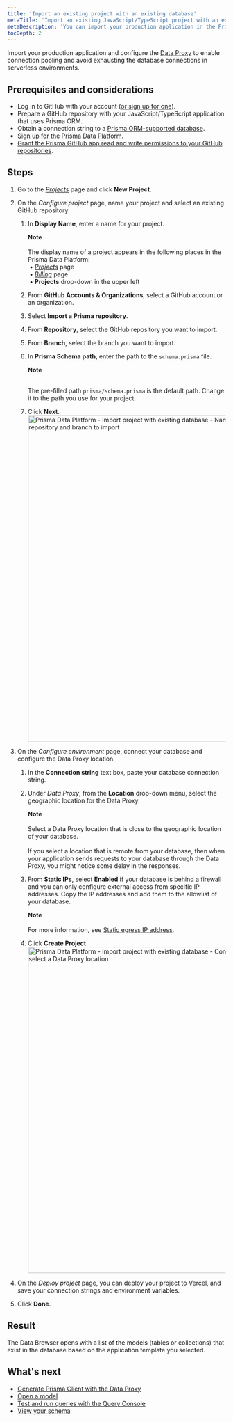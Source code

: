 ```yaml
---
title: 'Import an existing project with an existing database'
metaTitle: 'Import an existing JavaScript/TypeScript project with an existing database in the Prisma Data Platform'
metaDescription: 'You can import your production application in the Prisma Data Platform and configure the Data Proxy to enable connection pooling and avoid exhausting the database connections in serverless environments.'
tocDepth: 2
---
```


<TopBlock>

Import your production application and configure the [Data Proxy](/data-platform/data-proxy) to enable connection pooling and avoid exhausting the database connections in serverless environments.

</TopBlock>

## Prerequisites and considerations

- Log in to GitHub with your account ([or sign up for one](https://github.com/signup)).
- Prepare a GitHub repository with your JavaScript/TypeScript application that uses Prisma ORM.
- Obtain a connection string to a [Prisma ORM-supported database](/reference/database-reference/supported-databases).
- [Sign up for the Prisma Data Platform](/data-platform/account#sign-up-for-the-prisma-data-platform).
- [Grant the Prisma GitHub app read and write permissions to your GitHub repositories](/data-platform/projects/add-project#grant-read-and-write-permissions-to-the-prisma-github-app).

## Steps

1. Go to the [_Projects_](https://cloud.prisma.io/projects) page and click **New Project**.
2. On the _Configure project_ page, name your project and select an existing GitHub repository.

   1. In **Display Name**, enter a name for your project.

      <Admonition>

      **Note**<br /><br />
      The display name of a project appears in the following places in the Prisma Data Platform:<br />
      &nbsp;• [_Projects_](https://cloud.prisma.io/projects) page<br />
      &nbsp;• [_Billing_](https://cloud.prisma.io/billing) page<br />
      &nbsp;• **Projects** drop-down in the upper left

      </Admonition>

   2. From **GitHub Accounts & Organizations**, select a GitHub account or an organization.
   3. Select **Import a Prisma repository**.
   4. From **Repository**, select the GitHub repository you want to import.
   5. From **Branch**, select the branch you want to import.
   6. In **Prisma Schema path**, enter the path to the `schema.prisma` file.

      <Admonition>

      **Note**<br /><br />

      The pre-filled path `prisma/schema.prisma` is the default path. Change it to the path you use for your project.

      </Admonition>

   7. Click **Next**.
      <img
        src="https://res.cloudinary.com/prismaio/image/upload/v1666699895/docs/pdp/create-manage-projects/import-project-01-configure-project_nt8fiz.png"
        alt="Prisma Data Platform - Import project with existing database - Name your project and select a GitHub repository and branch to import"
        width="750px"
      />

3. On the _Configure environment_ page, connect your database and configure the Data Proxy location.

   1. In the **Connection string** text box, paste your database connection string.
   2. Under _Data Proxy_, from the **Location** drop-down menu, select the geographic location for the Data Proxy.

      <Admonition>

      **Note**<br /><br />
      Select a Data Proxy location that is close to the geographic location of your database.<br /><br />
      If you select a location that is remote from your database, then when your application sends requests to your database through the Data Proxy, you might notice some delay in the responses.

      </Admonition>

   3. From **Static IPs**, select **Enabled** if your database is behind a firewall and you can only configure external access from specific IP addresses. Copy the IP addresses and add them to the allowlist of your database.

      <Admonition>

      **Note**<br /><br />
      For more information, see [Static egress IP address](/data-platform/static-ips).

      </Admonition>

   4. Click **Create Project**.
      <img
        src="https://res.cloudinary.com/prismaio/image/upload/v1668681950/docs/pdp/create-manage-projects/create-project-03-configure-database-connection-and-data-proxy_rsyhqv.png"
        alt="Prisma Data Platform - Import project with existing database - Configure the database connection string and select a Data Proxy location"
        width="750px"
      />

4. On the _Deploy project_ page, you can deploy your project to Vercel, and save your connection strings and environment variables.
5. Click **Done**.

## Result

The Data Browser opens with a list of the models (tables or collections) that exist in the database based on the application template you selected.

## What's next

- [Generate Prisma Client with the Data Proxy](/data-platform/data-proxy#using-the-data-proxy-in-a-prisma-application)
- [Open a model](/data-platform/data-browser#open-and-close-models)
- [Test and run queries with the Query Console](/data-platform/query-console)
- [View your schema](/data-platform/schema-viewer)
